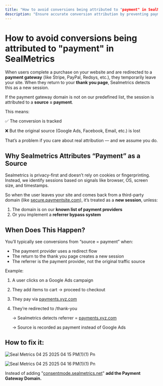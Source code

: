```yaml
---
title: "How to avoid conversions being attributed to "payment" in SealMetrics"
description: "Ensure accurate conversion attribution by preventing payment processors from interfering with tracking"
---
```


# How to avoid conversions being attributed to "payment" in SealMetrics

When users complete a purchase on your website and are redirected to a **payment gateway** (like Stripe, PayPal, Redsys, etc.), they temporarily leave your site. When they return to your **thank you page**, Sealmetrics detects this as a new session.

If the payment gateway domain is not on our predefined list, the session is attributed to a **source = payment**.

This means:

✅ The conversion is tracked

❌ But the original source (Google Ads, Facebook, Email, etc.) is lost

That’s a problem if you care about real attribution — and we assume you do.

## **Why Sealmetrics Attributes “Payment” as a Source**

Sealmetrics is privacy-first and doesn’t rely on cookies or fingerprinting. Instead, we identify sessions based on signals like browser, OS, screen size, and timestamps.

So when the user leaves your site and comes back from a third-party domain (like [secure.paymentsite.com](http://secure.paymentsite.com)), it’s treated as a **new session**, unless:

1. The domain is on our **known list of payment providers**
2. Or you implement a **referrer bypass system**

## **When Does This Happen?**

You’ll typically see conversions from “source = payment” when:

- The payment provider uses a redirect flow
- The return to the thank you page creates a new session
- The referrer is the payment provider, not the original traffic source

Example:

1. A user clicks on a Google Ads campaign
2. They add items to cart → proceed to checkout
3. They pay via [payments.xyz.com](http://payments.xyz.com)
4. They’re redirected to /thank-you

   → Sealmetrics detects referrer = [payments.xyz.com](http://payments.xyz.com)

   → Source is recorded as payment instead of Google Ads

## **How to fix it:**

![Seal Metrics 04 25 2025 04 15 PM(1)(1) Pn](/images/Seal-Metrics-04-25-2025_04_15_PM\(1\)\(1\).png)

![Seal Metrics 04 25 2025 04 16 PM(1)(1) Pn](/images/Seal-Metrics-04-25-2025_04_16_PM\(1\)\(1\).png)

Instead of adding "[consentmode.sealmetrics.net](http://consentmode.sealmetrics.net)" **add the Payment Gateway Domain.**